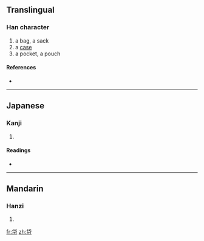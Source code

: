 ==Translingual==

===Han character===
{{Han char|rn=50|rad=巾|as=05|sn=8|four=|canj=人心中月 (OPLB)}}

# a bag, a sack
# a [[case]]
# a pocket, a pouch

====References====
* {{Han ref|kx=0329.390|dkj=08843|dj=0635.140|hdz=10734.050|uh=5E12|ud=24082}}

----

==Japanese==

===Kanji===
{{ja-kanji|grade=|rs=巾05}}

# {{defn|Japanese|sort=巾05}}

====Readings====
* {{ja-readings|on=[[たい]] (tai), [[だい]] (dai)|kun=[[ふくろ]] (fukuro)}}

----

==Mandarin==

===Hanzi===
{{cmn-hanzi|pin=[[dài]] ([[dai4]]), [[mò]] ([[mo4]])|wg=tai<sup>4</sup>, mo<sup>4</sup>}}

# {{defn|Mandarin|sort=巾05}}

[[fr:帒]]
[[zh:帒]]